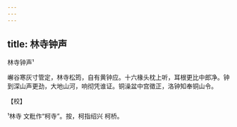 ```yaml
---
---
---
```

title: 林寺钟声
---



林寺钟声¹





嶰谷寒灰寸管定，林寺松筠，自有黄钟应。十六椽头枕上听，耳根更比中郎净。钟到深山声更劲，大地山河，响彻凭谁证。铜澡盆中宫徵正，洛钟知奉铜山令。

【校】

¹林寺 文粃作“柯寺”。按，柯指绍兴 柯桥。